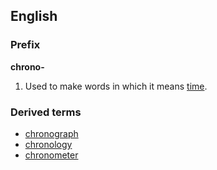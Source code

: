 ==English==
===Prefix===
'''chrono-'''

#Used to make words in which it means [[time]].

===Derived terms===
*[[chronograph]]
*[[chronology]]
*[[chronometer]]